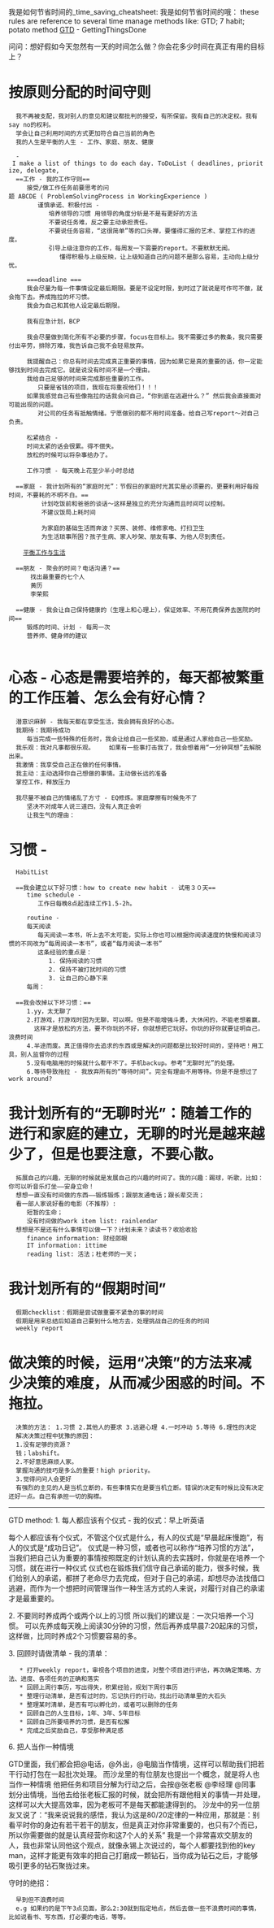 我是如何节省时间的_time_saving_cheatsheet:
我是如何节省时间的哦： these rules are reference to several time manage methods like: GTD; 7 habit; potato method
[[GTD]] - GettingThingsDone

问问：想好假如今天忽然有一天的时间怎么做？你会花多少时间在真正有用的目标上？

=按原则分配的时间守则=
   我不再被支配，我对别人的意见和建议都批判的接受，有所保留。我有自己的决定权。我有say no的权利。
   学会让自己利用时间的方式更加符合自己当前的角色 
   我的人生是平衡的人生 - 工作、家庭、朋友、健康

   - I make a list of things to do each day. ToDoList ( deadlines, prioritize, delegate, 
   ==工作 - 我的工作守则==
      接受/做工作任务前要思考的问题 ABCDE ( ProblemSolvingProcess in WorkingExperience )
         谨慎承诺、积极付出 - 
            培养领导的习惯 用领导的角度分析是不是有更好的方法
            不要说任务难，反之要主动承担责任。
            不要说任务容易，“这很简单”等的口头禅，要懂得汇报的艺术、掌控工作的进度。
            引导上级注意你的工作，每周发一下需要的report。不要默默无闻。
               懂得积极与上级反映，让上级知道自己的问题不是那么容易，主动向上级分忧。

      ===deadline ===
      我会尽量为每一件事情设定最后期限。要是不设定时限，到时过了就说是可作可不做，就会拖下去。养成拖拉的坏习惯。
      我会为自己和其他人设定最后期限。

      我有应急计划，BCP

      我会尽量做到简化所有不必要的步骤，focus在目标上。我不需要过多的教条，我只需要付出辛劳，排除万难，我告诉自己我不会轻易放弃。

      我提醒自己：你总有时间去完成真正重要的事情，因为如果它是真的重要的话，你一定能够找到时间去完成它。就是说没有时间不是一个理由。
      我给自己足够的时间来完成那些重要的工作。
         只要是省钱的项目，我现在将重视他们！！！
      如果我感觉自己有些像拖拉的话我会问自己，“你到底在逃避什么？” 然后我会直接面对可能出现的问题。
         对公司的任务有抵触情绪。宁愿做别的都不用时间准备。给自己写report～对自己负责。

      松紧结合 - 
      时间太紧的话会很累。得不偿失。
      放松的时候可以将杂事给办了。

      工作习惯 - 每天晚上花至少半小时总结

   ==家庭 - 我计划所有的“家庭时光”：节假日的家庭时光其实是必须要的，更要利用好每段时间，不要耗的不明不白。==
          计划吃饭前和爸爸的谈话～这样是独立的充分沟通而且时间可以控制。
          不建议饭局上耗时间
          
          为家庭的基础生活而奔波？买房、装修、维修家电、打扫卫生
          为生活琐事所困？孩子生病、家人吵架、朋友有事、为他人尽到责任。
          
     [[平衡工作与生活]] 

   ==朋友 - 聚会的时间？电话沟通？==
       找出最重要的七个人
       黄历
       李荣熙


   ==健康 - 我会让自己保持健康的（生理上和心理上），保证效率、不用花费保养去医院的时间==
      锻炼的时间、计划 - 每周一次
      营养师、健身师的建议
      
=心态 - 心态是需要培养的，每天都被繁重的工作压着、怎么会有好心情？=
   潜意识麻醉 - 我每天都在享受生活，我会拥有良好的心态。
   我期待：我期待成功
      每当完成一些特殊的任务时，我会让给自己一些奖励，或是通过人家给自己一些奖励。
   我乐观：我对凡事都很乐观。    如果有一些事打击我了，我会想着用“一分钟冥想”去解脱出来。
   我激情：我享受自己正在做的任何事情。
   我主动：主动选择你自己想做的事情。主动做长远的准备
   掌控工作，释放压力

   我尽量不被自己的情绪乱了方寸 - EQ修炼。家庭摩擦有时候免不了
      坚决不对成年人说三道四，没有人真正会听
      让我生气的理由：

=习惯 - =
   HabitList

   ==我会建立以下好习惯：how to create new habit - 试用３０天==
      time schedule - 
         工作日每晚8点起连续工作1.5-2h。
            
      routine - 
      每天阅读
         每天阅读一本书，听上去不太可能，实际上你也可以根据你阅读速度的快慢和阅读习惯的不同改为“每周阅读一本书”，或者“每月阅读一本书”
         这条经验的重点是：
            1. 保持阅读的习惯
            2. 保持不被打扰时间的习惯
            3. 让自己的心静下来
      每周：

   ==我会改掉以下坏习惯：==
      1.yy，太无聊了
      2.打游戏，打游戏时因为无聊，可以啊。但是不能增强斗勇，大休闲的，不能老想着赢，
        这样才是放松的方法，要不你玩的不好，你就想把它玩好。你玩的好你就要证明自己，浪费时间
      4.半途而废。真正值得你去追求的东西或是解决的问题都是比较好时间的，坚持吧！用工具，别人监督你的过程
      5.没有电脑用的时候就什么都干不了。手机backup。参考“无聊时光”的处理。
      6.等待导致拖拉 - 我放弃所有的“等待时间”。完全有理由不用等待。你是不是想过了work around? 


=我计划所有的“无聊时光”：随着工作的进行和家庭的建立，无聊的时光是越来越少了，但是也要注意，不要心散。=
   拓展自己的兴趣，无聊的时候就是发展自己的兴趣的时间了。我的兴趣：踢球，听歌，比如：你可以听音乐打坐——安身立命！
   想想一直没有时间做的东西——锻炼锻炼；跟朋友通电话；跟长辈交流；
   看一部人家说好看的电影（不推荐）: 
      短暂的生命；
      没有时间做的work item list: rainlendar
   想想是不是还有什么事情可以做一下？计划未来？读读书？收拾收拾
      finance information: 财经郎眼
      IT information: ittime
      reading list: 活法；杜老师的一天；

=我计划所有的“假期时间”=
   假期checklist：假期是尝试做重要不紧急的事的时间
   假期是用来总结后知道自己要到什么地方去，处理挑战自己的任务的时间
   weekly report

=做决策的时候，运用“决策”的方法来减少决策的难度，从而减少困惑的时间。不拖拉。=
   决策的方法： 1.习惯 2.其他人的要求 3.逃避心理 4.一时冲动 5.等待 6.理性的决定
   解决决策过程中犹豫的原因：
   1.没有足够的资源？
   钱；labshift。
   2.不好意思麻烦人家。
   掌握沟通的技巧是多么的重要！high priority。
   3.觉得问问人会更好
   有强烈的主见的人是当机立断的，有些事情实在是要当机立断。错误的决定有时候比没有决定还好一点。自己有承担一切的胸襟。


-----------------------
GTD method:
1. 每人都应该有个仪式 - 我的仪式：早上听英语

每个人都应该有个仪式，不管这个仪式是什么，有人的仪式是“早晨起床慢跑”，有人的仪式是“成功日记”。
仪式是一种习惯，或者也可以称作“培养习惯的方法”，当我们把自己认为重要的事情按照既定的计划认真的去实践时，你就是在培养一个习惯，就在进行一种仪式
仪式也在锻炼我们信守自己承诺的能力，很多时候，我们给别人的承诺，都拼了老命尽力去完成，但对于自己的承诺，却想尽办法找借口逃避，而作为一个想把时间管理当作一种生活方式的人来说，对履行对自己的承诺才是最重要的。

2. 不要同时养成两个或两个以上的习惯
所以我们的建议是：一次只培养一个习惯。
可以先养成每天晚上阅读30分钟的习惯，然后再养成早晨7:20起床的习惯，这样做，比同时养成2个习惯要容易的多。

3. 回顾时请做清单 - 我的清单：
    * 打开weekly report，审视各个项目的进度，对整个项目进行评估，再次确定策略、方法、进度、各项任务的正确和落实
    * 回顾上周行事历，写出得失，积累经验，规划下周行事历
    * 整理行动清单，是否有过时的，忘记执行的行动，找出行动清单里的大石头
    * 整理某时清单，是否有可以孵化的，或者可以删除的任务
    * 回顾自己的人生目标，1年、3年、5年目标
    * 回顾自己所要培养的习惯，是否有松懈
    * 完成之后奖励自己，享受那种满足感

   
6. 把人当作一种情境

GTD里面，我们都会把@电话，@外出，@电脑当作情境，这样可以帮助我们把若干行动打包在一起批次处理。
而沙龙里的有位朋友也提出一个概念，就是将人也当作一种情境
他把任务和项目分解为行动之后，会按@张老板 @李经理 @同事 划分出情境，当他去给张老板汇报的时候，就会把所有跟他相关的事情一并处理，这样可以大大提高效率，因为老板可不是每天都能逮得到的。
沙龙中的另一位朋友又说了：“我来说说我的感悟，我认为这是80/20定律的一种应用，那就是：别看平时你的身边有若干若干的朋友，但是真正对你非常重要的，也只有7个而已，所以你需要做的就是认真经营你和这7个人的关系”
我是一个非常喜欢交朋友的人，我也非常认同他这个观点，就像永锡上次说过的，每个人都要找到他的key man，这样才能更有效率的把自己打磨成一颗钻石，当你成为钻石之后，才能够吸引更多的钻石聚拢过来。

守时的绝招：
   早到但不浪费时间
   e.g 如果约的是下午3点见面，那么2:30就到指定地点，然后去做一些不浪费时间的事情，比如说看书、写东西，打必要的电话，等等。

